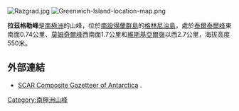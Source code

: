 {{no footnotes|time=2013-10-29T05:33:54+00:00}}
[[Image:Razgrad.jpg|right]]
[[Image:Greenwich-Island-location-map.png|thumb]]

{{coord|62|32|39|S|59|42|38|W|type:mountain|display=title}}

'''拉茲格勒峰'''是[[南極洲|南極洲]]的山峰，位於[[南設得蘭群島|南設得蘭群島]]的[[格林尼治島|格林尼治島]]，處於[[泰爾泰爾峰|泰爾泰爾峰]]東南面0.74公里、[[莫姆奇爾峰|莫姆奇爾峰]]西南面1.7公里和[[維斯基亞爾嶺|維斯基亞爾嶺]]以西2.7公里，海拔高度550米。

==外部連結==
* [http://data.aad.gov.au/aadc/gaz/scar/ SCAR Composite Gazetteer of Antarctica] {{WebCite|url=https://www.webcitation.org/5ug2CfC7m?url=http://data.aad.gov.au/aadc/gaz/scar/ |date=20101202140255 |dateformat=iso }}.

{{Antarctica-geo-stub}}
[[Category:南極洲山峰|Category:南極洲山峰]]